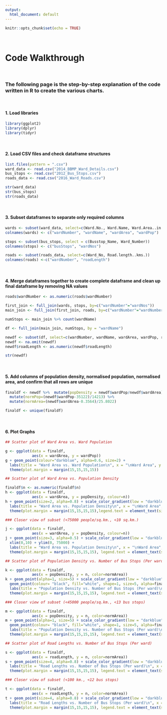 ---
output:
  html_document: default
---

```{r setup, include=FALSE}
knitr::opts_chunk$set(echo = TRUE)
```
<br>

# **Code Walkthrough**
<br>

### The following page is the step-by-step explanation of the code written in R to create the various charts. 

<br>

#### 1. Load libraries
```{r message=FALSE, warning=FALSE}

library(ggplot2)
library(dplyr)
library(tidyr)
```
<br>

#### 2. Load CSV files and check dataframe structures
```{r echo=TRUE, message=FALSE, warning=FALSE}
list.files(pattern = ".csv")
ward_data <- read.csv("2014_BBMP_Ward_Details.csv")
bus_stops <- read.csv("2012_Bus_Stops.csv")
roads_data <- read.csv("2016_Ward_Roads.csv")

str(ward_data)
str(bus_stops)
str(roads_data)
```
<br>

#### 3. Subset dataframes to separate only required columns
```{r echo=TRUE, message=FALSE, warning=FALSE}
wards <- subset(ward_data, select=c(Ward.No., Ward.Name, Ward.Area..in.sq.km., Total.Population))
colnames(wards) <- c("wardNumber", "wardName", "wardArea", "wardPop")

stops <- subset(bus_stops, select = c(Busstop_Name, Ward_Number))
colnames(stops) <- c("busStops", "wardNos")

roads <- subset(roads_data, select=c(Ward_No, Road.length..kms.))
colnames(roads) <-c("wardNumber", "roadLength")
```
<br>

#### 4. Merge dataframes together to create complete dataframe and clean up final dataframe by removing NA values
```{r echo=TRUE, message=FALSE, warning=FALSE}
roads$wardNumber <- as.numeric(roads$wardNumber)

first_join <- full_join(wards, stops, by=c("wardNumber"="wardNos"))
main_join <- full_join(first_join, roads, by=c("wardNumber"="wardNumber"))

numStops <- main_join %>% count(wardName)

df <- full_join(main_join, numStops, by = "wardName") 

newdf <- subset(df, select=c(wardNumber, wardName, wardArea, wardPop, roadLength,n))
newdf <- na.omit(newdf)
newdf$roadLength <- as.numeric(newdf$roadLength)

str(newdf)
```
<br>

#### 5. Add columns of population density, normalised population, normalised area, and confirm that all rows are unique
```{r echo=TRUE, message=FALSE, warning=FALSE}
finaldf <- newdf %>%  mutate(popDensity = newdf$wardPop/newdf$wardArea) %>% 
  mutate(normPop=(newdf$wardPop-35122)/14213) %>% 
  mutate(normArea=(newdf$wardArea-0.3564)/25.8022)

finaldf <- unique(finaldf)

```
<br>

#### 6. Plot Graphs
```{r cars, echo=TRUE, message=FALSE, warning=FALSE}
## Scatter plot of Ward Area vs. Ward Population

g <- ggplot(data = finaldf, 
            aes(x = wardArea, y = wardPop))
g + geom_point(colour="darkblue", alpha=0.6, size=2) +
  labs(title = "Ward Area vs. Ward Population\n", x = "\nWard Area", y = "Ward Population\n") + 
  theme(plot.margin = margin(15,15,15,15))

```

```{r echo=TRUE, message=FALSE, warning=FALSE}
## Scatter plot of Ward Area vs. Population Density

finaldf$n <- as.numeric(finaldf$n)
h <- ggplot(data = finaldf, 
            aes(x = wardArea, y = popDensity, colour=n))
h + geom_point(size=2, alpha=0.8) + scale_color_gradient(low = "darkblue", high = "orange") + 
  labs(title = "Ward Area vs. Population Density\n", x = "\nWard Area", y = "Population Density\n", colour = "Number of Bus Stops\n(per ward)\n") + 
  theme(plot.margin = margin(15,15,15,15),legend.text = element_text(size = 10), legend.title = element_text(size = 10))

```

```{r echo=TRUE, message=FALSE, warning=FALSE}
### Closer view of subset (<75000 people/sq.km., <10 sq.km.)

j <- ggplot(data = finaldf, 
            aes(x = wardArea, y = popDensity, colour=n))
j + geom_point(size=3, alpha=0.5) + scale_color_gradient(low = "darkblue", high = "orange") + 
  xlim(0,10) + ylim(0, 75000) + 
  labs(title = "Ward Area vs. Population Density\n", x = "\nWard Area", y = "Population Density\n", colour = "Number of Bus Stops\n(per ward)\n")+ 
  theme(plot.margin = margin(15,15,15,15), legend.text = element_text(size = 10), legend.title = element_text(size = 10))

```

```{r echo=TRUE, message=FALSE, warning=FALSE}
## Scatter plot of Population Density vs. Number of Bus Stops (Per ward)

k <- ggplot(data = finaldf, 
            aes(x = popDensity, y = n, color=normArea))
k + geom_point(alpha=1, size=5) + scale_color_gradient(low = "darkblue", high = "orange") +
  geom_point(colour= "black", fill="white", shape=1, size=5, alpha=finaldf$normArea) +
  labs(title = "Population Density vs. Number of Bus Stops (Per ward)\n", x = "\nPopulation Density", y = "Number of Bus Stops\n", colour = "Normalised Ward Area\n")+ 
  theme(plot.margin = margin(15,15,15,15), legend.text = element_text(size = 9), legend.title = element_text(size = 10))
```

```{r echo=TRUE, message=FALSE, warning=FALSE}
### Closer view of subset (<45000 people/sq.km., <13 bus stops)

m <- ggplot(data = finaldf, 
            aes(x = popDensity, y = n, color=normArea))
m + geom_point(alpha=1, size=5) + scale_color_gradient(low = "darkblue", high = "orange") +
  geom_point(colour= "black", fill="white", shape=1, size=5, alpha=finaldf$normArea) + xlim(0,45000) + ylim(0, 13) + 
  labs(title = "Population Density vs. Number of Bus Stops (Per ward)\n", x = "\nPopulation Density", y = "Number of Bus Stops\n", colour = "Normalised Ward Area\n")+ 
  theme(plot.margin = margin(15,15,15,15), legend.text = element_text(size = 9), legend.title = element_text(size = 10))
```

```{r echo=TRUE, message=FALSE, warning=FALSE}
## Scatter plot of Road Lengths vs. Number of Bus Stops (Per ward)

s <- ggplot(data = finaldf, 
            aes(x = roadLength, y = n, color=normArea))
s + geom_point(size=4, alpha=0.8) + scale_color_gradient(low = "darkblue", high = "orange")+
  labs(title = "Road Lengths vs. Number of Bus Stops (Per ward)\n", x = "\nRoad Lengths", y = "Number of Bus Stops\n", colour = "Normalised Ward Area\n")+ 
  theme(plot.margin = margin(15,15,15,15), legend.text = element_text(size = 9), legend.title = element_text(size = 10))
```

```{r echo=TRUE, message=FALSE, warning=FALSE}
### Closer view of subset (<100 km., <12 bus stops)

t <- ggplot(data = finaldf, 
            aes(x = roadLength, y = n, color=normArea))
t + geom_point(size=4, alpha=0.8) + scale_color_gradient(low = "darkblue", high = "orange") + xlim(0,100) + ylim(0,12) +
  labs(title = "Road Lengths vs. Number of Bus Stops (Per ward)\n", x = "\nRoad Lengths", y = "Number of Bus Stops\n", colour = "Normalised Ward Area\n")+ 
  theme(plot.margin = margin(15,15,15,15), legend.text = element_text(size = 9), legend.title = element_text(size = 10))

```

